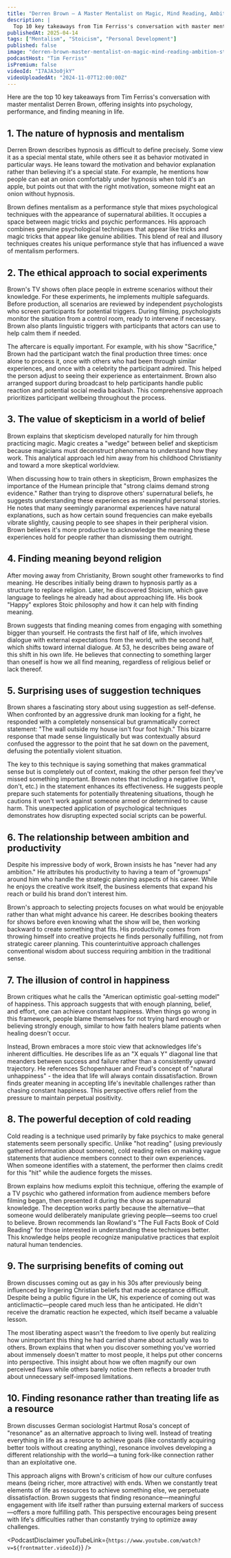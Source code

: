 ```yaml
---
title: "Derren Brown — A Master Mentalist on Magic, Mind Reading, Ambition, Stoicism, Religion, and More"
description: |
  Top 10 key takeaways from Tim Ferriss's conversation with master mentalist Derren Brown, offering insights into psychology, performance, and finding meaning in life.
publishedAt: 2025-04-14
tags: ["Mentalism", "Stoicism", "Personal Development"]
published: false
image: "derren-brown-master-mentalist-on-magic-mind-reading-ambition-stoicism-religion.jpg"
podcastHost: "Tim Ferriss"
isPremium: false
videoId: "I7AJA3o0jkY"
videoUploadedAt: "2024-11-07T12:00:00Z"
---
```



<PodcastSummaryPageLayout frontmatter={frontmatter}>

Here are the top 10 key takeaways from Tim Ferriss's conversation with master mentalist Derren Brown, offering insights into psychology, performance, and finding meaning in life.

## 1. The nature of hypnosis and mentalism

Derren Brown describes hypnosis as difficult to define precisely. Some view it as a special mental state, while others see it as behavior motivated in particular ways. He leans toward the motivation and behavior explanation rather than believing it's a special state. For example, he mentions how people can eat an onion comfortably under hypnosis when told it's an apple, but points out that with the right motivation, someone might eat an onion without hypnosis.

Brown defines mentalism as a performance style that mixes psychological techniques with the appearance of supernatural abilities. It occupies a space between magic tricks and psychic performances. His approach combines genuine psychological techniques that appear like tricks and magic tricks that appear like genuine abilities. This blend of real and illusory techniques creates his unique performance style that has influenced a wave of mentalism performers.

## 2. The ethical approach to social experiments

Brown's TV shows often place people in extreme scenarios without their knowledge. For these experiments, he implements multiple safeguards. Before production, all scenarios are reviewed by independent psychologists who screen participants for potential triggers. During filming, psychologists monitor the situation from a control room, ready to intervene if necessary. Brown also plants linguistic triggers with participants that actors can use to help calm them if needed.

The aftercare is equally important. For example, with his show "Sacrifice," Brown had the participant watch the final production three times: once alone to process it, once with others who had been through similar experiences, and once with a celebrity the participant admired. This helped the person adjust to seeing their experience as entertainment. Brown also arranged support during broadcast to help participants handle public reaction and potential social media backlash. This comprehensive approach prioritizes participant wellbeing throughout the process.

## 3. The value of skepticism in a world of belief

Brown explains that skepticism developed naturally for him through practicing magic. Magic creates a "wedge" between belief and skepticism because magicians must deconstruct phenomena to understand how they work. This analytical approach led him away from his childhood Christianity and toward a more skeptical worldview.

When discussing how to train others in skepticism, Brown emphasizes the importance of the Humean principle that "strong claims demand strong evidence." Rather than trying to disprove others' supernatural beliefs, he suggests understanding these experiences as meaningful personal stories. He notes that many seemingly paranormal experiences have natural explanations, such as how certain sound frequencies can make eyeballs vibrate slightly, causing people to see shapes in their peripheral vision. Brown believes it's more productive to acknowledge the meaning these experiences hold for people rather than dismissing them outright.

## 4. Finding meaning beyond religion

After moving away from Christianity, Brown sought other frameworks to find meaning. He describes initially being drawn to hypnosis partly as a structure to replace religion. Later, he discovered Stoicism, which gave language to feelings he already had about approaching life. His book "Happy" explores Stoic philosophy and how it can help with finding meaning.

Brown suggests that finding meaning comes from engaging with something bigger than yourself. He contrasts the first half of life, which involves dialogue with external expectations from the world, with the second half, which shifts toward internal dialogue. At 53, he describes being aware of this shift in his own life. He believes that connecting to something larger than oneself is how we all find meaning, regardless of religious belief or lack thereof.

## 5. Surprising uses of suggestion techniques

Brown shares a fascinating story about using suggestion as self-defense. When confronted by an aggressive drunk man looking for a fight, he responded with a completely nonsensical but grammatically correct statement: "The wall outside my house isn't four foot high." This bizarre response that made sense linguistically but was contextually absurd confused the aggressor to the point that he sat down on the pavement, defusing the potentially violent situation.

The key to this technique is saying something that makes grammatical sense but is completely out of context, making the other person feel they've missed something important. Brown notes that including a negative (isn't, don't, etc.) in the statement enhances its effectiveness. He suggests people prepare such statements for potentially threatening situations, though he cautions it won't work against someone armed or determined to cause harm. This unexpected application of psychological techniques demonstrates how disrupting expected social scripts can be powerful.

## 6. The relationship between ambition and productivity

Despite his impressive body of work, Brown insists he has "never had any ambition." He attributes his productivity to having a team of "grownups" around him who handle the strategic planning aspects of his career. While he enjoys the creative work itself, the business elements that expand his reach or build his brand don't interest him.

Brown's approach to selecting projects focuses on what would be enjoyable rather than what might advance his career. He describes booking theaters for shows before even knowing what the show will be, then working backward to create something that fits. His productivity comes from throwing himself into creative projects he finds personally fulfilling, not from strategic career planning. This counterintuitive approach challenges conventional wisdom about success requiring ambition in the traditional sense.

## 7. The illusion of control in happiness

Brown critiques what he calls the "American optimistic goal-setting model" of happiness. This approach suggests that with enough planning, belief, and effort, one can achieve constant happiness. When things go wrong in this framework, people blame themselves for not trying hard enough or believing strongly enough, similar to how faith healers blame patients when healing doesn't occur.

Instead, Brown embraces a more stoic view that acknowledges life's inherent difficulties. He describes life as an "X equals Y" diagonal line that meanders between success and failure rather than a consistently upward trajectory. He references Schopenhauer and Freud's concept of "natural unhappiness" - the idea that life will always contain dissatisfaction. Brown finds greater meaning in accepting life's inevitable challenges rather than chasing constant happiness. This perspective offers relief from the pressure to maintain perpetual positivity.

## 8. The powerful deception of cold reading

Cold reading is a technique used primarily by fake psychics to make general statements seem personally specific. Unlike "hot reading" (using previously gathered information about someone), cold reading relies on making vague statements that audience members connect to their own experiences. When someone identifies with a statement, the performer then claims credit for this "hit" while the audience forgets the misses.

Brown explains how mediums exploit this technique, offering the example of a TV psychic who gathered information from audience members before filming began, then presented it during the show as supernatural knowledge. The deception works partly because the alternative—that someone would deliberately manipulate grieving people—seems too cruel to believe. Brown recommends Ian Rowland's "The Full Facts Book of Cold Reading" for those interested in understanding these techniques better. This knowledge helps people recognize manipulative practices that exploit natural human tendencies.

## 9. The surprising benefits of coming out

Brown discusses coming out as gay in his 30s after previously being influenced by lingering Christian beliefs that made acceptance difficult. Despite being a public figure in the UK, his experience of coming out was anticlimactic—people cared much less than he anticipated. He didn't receive the dramatic reaction he expected, which itself became a valuable lesson.

The most liberating aspect wasn't the freedom to live openly but realizing how unimportant this thing he had carried shame about actually was to others. Brown explains that when you discover something you've worried about immensely doesn't matter to most people, it helps put other concerns into perspective. This insight about how we often magnify our own perceived flaws while others barely notice them reflects a broader truth about unnecessary self-imposed limitations.

## 10. Finding resonance rather than treating life as a resource

Brown discusses German sociologist Hartmut Rosa's concept of "resonance" as an alternative approach to living well. Instead of treating everything in life as a resource to achieve goals (like constantly acquiring better tools without creating anything), resonance involves developing a different relationship with the world—a tuning fork-like connection rather than an exploitative one.

This approach aligns with Brown's criticism of how our culture confuses means (being richer, more attractive) with ends. When we constantly treat elements of life as resources to achieve something else, we perpetuate dissatisfaction. Brown suggests that finding resonance—meaningful engagement with life itself rather than pursuing external markers of success—offers a more fulfilling path. This perspective encourages being present with life's difficulties rather than constantly trying to optimize away challenges.

<PodcastDisclaimer
  youTubeLink={`https://www.youtube.com/watch?v=${frontmatter.videoId}`}
/>

</PodcastSummaryPageLayout>

